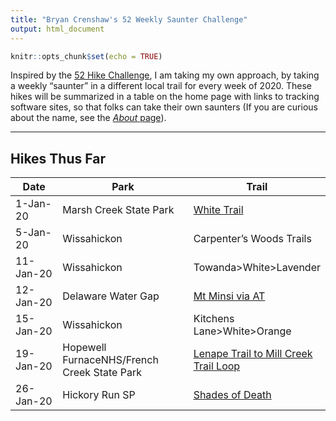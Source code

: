 ```yaml
---
title: "Bryan Crenshaw's 52 Weekly Saunter Challenge"
output: html_document
---
```


```r
knitr::opts_chunk$set(echo = TRUE)
```


Inspired by the [52 Hike Challenge](https://www.52hikechallenge.com/), I am taking my own approach, by taking a weekly "saunter" in a different local trail for every week of 2020. These hikes will be summarized in a table on the home page with links to tracking software sites, so that folks can take their own saunters (If you are curious about the name, see the [*About* page](about.html)).  

---

## Hikes Thus Far ##


| Date    | Park                  | Trail  |
|---------|-----------------------|-------------|
|1-Jan-20| Marsh Creek State Park	|[White Trail](https://www.alltrails.com/explore/recording/marsh-creek-trail--382)|
|5-Jan-20| Wissahickon	          |Carpenter's Woods Trails|
|11-Jan-20|Wissahickon	          |Towanda>White>Lavender|
|12-Jan-20|Delaware Water Gap	    |[Mt Minsi via AT](https://www.alltrails.com/explore/recording/mount-minsi-via-appalachian-trail--1464)|
|15-Jan-20|Wissahickon	          |Kitchens Lane>White>Orange|
|19-Jan-20|	Hopewell FurnaceNHS/French Creek State Park	|[Lenape Trail to Mill Creek Trail Loop](https://www.alltrails.com/explore/recording/lenape-trail-to-mill-creek-trail-loop--69)|
|26-Jan-20|	Hickory Run SP	      |[Shades of Death](https://www.alltrails.com/explore/recording/shades-of-death-trail--588)|

```r

```

